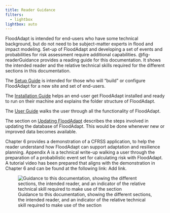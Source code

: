 ```yaml
---
title: Reader Guidance
filters:
  - lightbox
lightbox: auto
---
```


FloodAdapt is intended for end-users who have some technical background, but do not need to be subject-matter experts in flood and impact modeling. Set-up of FloodAdapt and developing a set of events and probabilities for risk assessment require additional capabilities. @fig-readerGuidance provides a reading guide for this documentation. It shows the intended reader and the relative technical skills required for the different sections in this documentation. 

The [Setup Guide](/3_setup_guide/index.qmd) is intended for those who will "build" or configure FloodAdapt for a new site and set of end-users. 

The [Installation Guide](/2_installation_guide/index.qmd) helps an end-user get FloodAdapt installed and ready to run on their machine and explains the folder structure of FloodAdapt. 

The [User Guide](/4_user_guide/index.qmd) walks the user through all the functionality of FloodAdapt. 

The section on [Updating FloodAdapt](/5_update_model/index.qmd) describes the steps involved in updating the database of FloodAdapt. This would be done whenever new or improved data becomes available. 

Chapter 6 provides a demonstration of a CFRSS application, to help the reader understand how FloodAdapt can support adaptation and resilience planning. Appendix A is a technical write-up walking a user through the preparation of a probabilistic event set for calculating risk with FloodAdapt. A tutorial video has been prepared that aligns with the demonstration in Chapter 6 and can be found at the following link: Add link.


![Guidance to this documentation, showing the different sections, the intended reader, and an indicator of the relative technical skill required to make use of the section](../_static/images/readerGuidance.svg){#fig-readerGuidance}